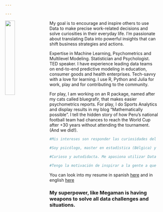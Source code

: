 ```yaml
---

---
```


<img src="images/IMG_3042.JPG" style="width:25%; margin-right: 20px" align="left">

My goal is to encourage and inspire others to use Data to make precise work-related decisions and solve curiosities in their everyday life. I’m passionate about translating Data into powerful insights that can shift business strategies and actions.

Expertise in Machine Learning, Psychometrics and Multilevel Modeling. Statistician and Psychologist. TED speaker. I have experience leading data teams on end-to-end predictive modeling in education, consumer goods and health enterprises. Tech-savvy with a love for learning. I use R, Python and Julia for work, play and for contributing to the community.

For play, I am working on an R package, named after my cats called bluegrafir, that makes easier psychometrics reports. For play, I do Sports Analytics and display results in my blog “Mathematically possible”. I tell the hidden story of how Peru’s national football team had chances to reach the World Cup after +30 years without attending the tournament. (And we did!).


```r

#Mis intereses son responder las curiosidades del mundo con data, que esta sea amigable para todos y que esto nos lleve a usarla más en el día a día.

#Soy psicólogo, master en estadística (Bélgica) y master en psicología de la salud. Estoy especializado en Data Analytics, Predictive Models y Psychometrics. Tengo experiencia liderando la construcción de modelos predictivos para empresas innovadoras, educación y salud. 
	
#Curioso y autodidacta. Me apasiona utilizar Data - machine learning y predictive modelling- para generar insights que permitan replantear las estrategias de negocio.

#Tengo la motivación de inspirar a la gente a que use la data para que tome mejores decisiones en los diversos ámbitos de su vida. Mi pasión me ha llevado a crear un espacio de sports analytics para mostrar que el fútbol puede verse de forma científica e interesante. Además, tengo un blog que invita a perderle el temor al uso de la data y a verla amigable.      

```
You can look into my resume in spanish [here](Juan_Carlos_Saravia_CV_castellano.pdf) and in english [here](Juan_Carlos_Saravia_resume.pdf)

### My superpower, like Megaman is having weapons to solve all data challenges and situations. 


